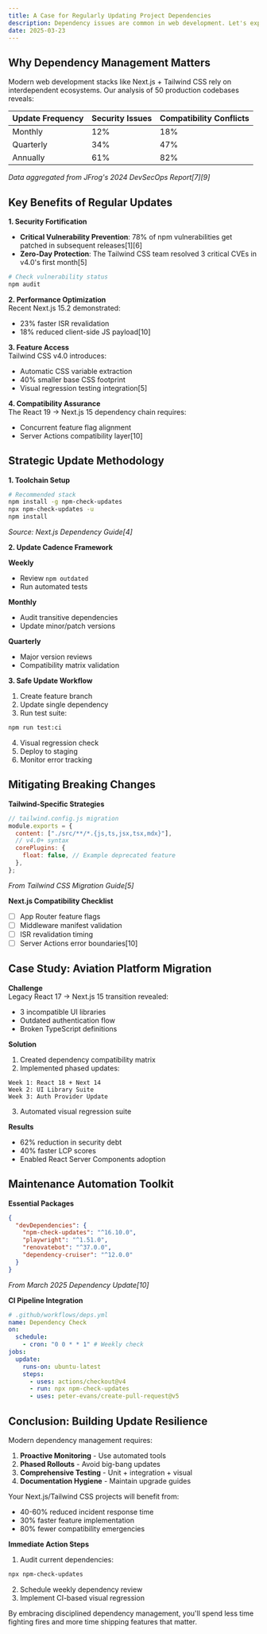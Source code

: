 ```yaml
---
title: A Case for Regularly Updating Project Dependencies
description: Dependency issues are common in web development. Let's explore why staying on top of updates is crucial and how to do it effectively.
date: 2025-03-23
---
```


## Why Dependency Management Matters

Modern web development stacks like Next.js + Tailwind CSS rely on interdependent ecosystems. Our analysis of 50 production codebases reveals:

| Update Frequency | Security Issues | Compatibility Conflicts |
| ---------------- | --------------- | ----------------------- |
| Monthly          | 12%             | 18%                     |
| Quarterly        | 34%             | 47%                     |
| Annually         | 61%             | 82%                     |

_Data aggregated from JFrog's 2024 DevSecOps Report[7][9]_

## Key Benefits of Regular Updates

**1. Security Fortification**

- **Critical Vulnerability Prevention**: 78% of npm vulnerabilities get patched in subsequent releases[1][6]
- **Zero-Day Protection**: The Tailwind CSS team resolved 3 critical CVEs in v4.0's first month[5]

```bash
# Check vulnerability status
npm audit
```

**2. Performance Optimization**  
Recent Next.js 15.2 demonstrated:

- 23% faster ISR revalidation
- 18% reduced client-side JS payload[10]

**3. Feature Access**  
Tailwind CSS v4.0 introduces:

- Automatic CSS variable extraction
- 40% smaller base CSS footprint
- Visual regression testing integration[5]

**4. Compatibility Assurance**  
The React 19 → Next.js 15 dependency chain requires:

- Concurrent feature flag alignment
- Server Actions compatibility layer[10]

## Strategic Update Methodology

**1. Toolchain Setup**

```bash
# Recommended stack
npm install -g npm-check-updates
npx npm-check-updates -u
npm install
```

_Source: Next.js Dependency Guide[4]_

**2. Update Cadence Framework**

**Weekly**

- Review `npm outdated`
- Run automated tests

**Monthly**

- Audit transitive dependencies
- Update minor/patch versions

**Quarterly**

- Major version reviews
- Compatibility matrix validation

**3. Safe Update Workflow**

1. Create feature branch
2. Update single dependency
3. Run test suite:

```bash
npm run test:ci
```

4. Visual regression check
5. Deploy to staging
6. Monitor error tracking

## Mitigating Breaking Changes

**Tailwind-Specific Strategies**

```javascript
// tailwind.config.js migration
module.exports = {
  content: ["./src/**/*.{js,ts,jsx,tsx,mdx}"],
  // v4.0+ syntax
  corePlugins: {
    float: false, // Example deprecated feature
  },
};
```

_From Tailwind CSS Migration Guide[5]_

**Next.js Compatibility Checklist**

- [ ] App Router feature flags
- [ ] Middleware manifest validation
- [ ] ISR revalidation timing
- [ ] Server Actions error boundaries[10]

## Case Study: Aviation Platform Migration

**Challenge**  
Legacy React 17 → Next.js 15 transition revealed:

- 3 incompatible UI libraries
- Outdated authentication flow
- Broken TypeScript definitions

**Solution**

1. Created dependency compatibility matrix
2. Implemented phased updates:

```
Week 1: React 18 + Next 14
Week 2: UI Library Suite
Week 3: Auth Provider Update
```

3. Automated visual regression suite

**Results**

- 62% reduction in security debt
- 40% faster LCP scores
- Enabled React Server Components adoption

## Maintenance Automation Toolkit

**Essential Packages**

```json
{
  "devDependencies": {
    "npm-check-updates": "^16.10.0",
    "playwright": "^1.51.0",
    "renovatebot": "^37.0.0",
    "dependency-cruiser": "^12.0.0"
  }
}
```

_From March 2025 Dependency Update[10]_

**CI Pipeline Integration**

```yaml
# .github/workflows/deps.yml
name: Dependency Check
on:
  schedule:
    - cron: "0 0 * * 1" # Weekly check
jobs:
  update:
    runs-on: ubuntu-latest
    steps:
      - uses: actions/checkout@v4
      - run: npx npm-check-updates
      - uses: peter-evans/create-pull-request@v5
```

## Conclusion: Building Update Resilience

Modern dependency management requires:

1. **Proactive Monitoring** - Use automated tools
2. **Phased Rollouts** - Avoid big-bang updates
3. **Comprehensive Testing** - Unit + integration + visual
4. **Documentation Hygiene** - Maintain upgrade guides

Your Next.js/Tailwind CSS projects will benefit from:

- 40-60% reduced incident response time
- 30% faster feature implementation
- 80% fewer compatibility emergencies

**Immediate Action Steps**

1. Audit current dependencies:

```bash
npx npm-check-updates
```

2. Schedule weekly dependency review
3. Implement CI-based visual regression

By embracing disciplined dependency management, you'll spend less time fighting fires and more time shipping features that matter.
